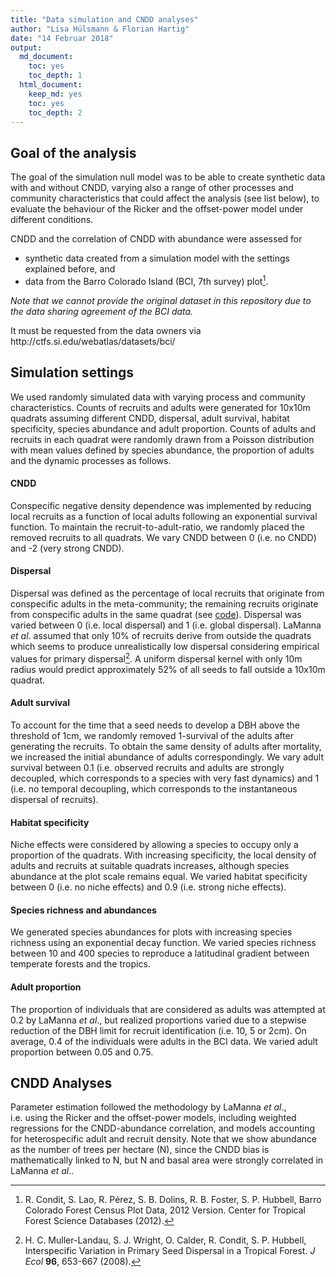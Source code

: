 ```yaml
---
title: "Data simulation and CNDD analyses"
author: "Lisa Hülsmann & Florian Hartig"
date: "14 Februar 2018"
output: 
  md_document:
    toc: yes
    toc_depth: 1
  html_document: 
    keep_md: yes
    toc: yes
    toc_depth: 2
---
```




## Goal of the analysis

The goal of the simulation null model was to be able to create synthetic data with and without CNDD, varying also a range of other processes and community characteristics that could affect the analysis (see list below), to evaluate the behaviour of the Ricker and the offset-power model under different conditions. 

CNDD and the correlation of CNDD with abundance were assessed for

*  synthetic data created from a simulation model with the settings explained before, and
*  data from the Barro Colorado Island (BCI, 7th survey) plot[^1].

*Note that we cannot provide the original dataset in this repository due to the data sharing agreement of the BCI data.* 

It must be requested from the data owners via http://ctfs.si.edu/webatlas/datasets/bci/


## Simulation settings
We used randomly simulated data with varying process and community characteristics. Counts of recruits and adults were generated for 10x10m quadrats assuming different CNDD, dispersal, adult survival, habitat specificity, species abundance and adult proportion. Counts of adults and recruits in each quadrat were randomly drawn from a Poisson distribution with mean values defined by species abundance, the proportion of adults and the dynamic processes as follows.

#### CNDD
Conspecific negative density dependence was implemented by reducing local recruits as a function of local adults following an exponential survival function. To maintain the recruit-to-adult-ratio, we randomly placed the removed recruits to all quadrats. We vary CNDD between 0 (i.e. no CNDD) and -2 (very strong CNDD).

#### Dispersal
Dispersal was defined as the percentage of local recruits that originate from conspecific adults in the meta-community; the remaining recruits originate from conspecific adults in the same quadrat (see [code](https://github.com/LisaHuelsmann/CommentTo-LaMannaEtAl-Science/blob/1a0e902c91dd0cc21f1fcbf144f8d6b686842cc0/code/functions_data_simulation.R#L24-L47)). Dispersal was varied between 0 (i.e. local dispersal) and 1 (i.e. global dispersal). LaManna *et al*. assumed that only 10% of recruits derive from outside the quadrats which seems to produce unrealistically low dispersal considering empirical values for primary dispersal[^2]. A uniform dispersal kernel with only 10m radius would predict approximately 52% of all seeds to fall outside a 10x10m quadrat.

#### Adult survival
To account for the time that a seed needs to develop a DBH above the threshold of 1cm, we randomly removed 1-survival of the adults after generating the recruits. To obtain the same density of adults after mortality, we increased the initial abundance of adults correspondingly. We vary adult survival between 0.1 (i.e. observed recruits and adults are strongly decoupled, which corresponds to a species with very fast dynamics) and 1 (i.e. no temporal decoupling, which corresponds to the instantaneous dispersal of recruits).

#### Habitat specificity
Niche effects were considered by allowing a species to occupy only a proportion of the quadrats. With increasing specificity, the local density of adults and recruits at suitable quadrats increases, although species abundance at the plot scale remains equal. We varied habitat specificity between 0 (i.e. no niche effects) and 0.9 (i.e. strong niche effects).

#### Species richness and abundances
We generated species abundances for plots with increasing species richness using an exponential decay function. We varied species richness between 10 and 400 species to reproduce a latitudinal gradient between temperate forests and the tropics.

#### Adult proportion
The proportion of individuals that are considered as adults was attempted at 0.2 by LaManna *et al*., but realized proportions varied due to a stepwise reduction of the DBH limit for recruit identification (i.e. 10, 5 or 2cm). On average, 0.4 of the individuals were adults in the BCI data. We varied adult proportion between 0.05 and 0.75.

## CNDD Analyses
Parameter estimation followed the methodology by LaManna *et al*., i.e. using the Ricker and the offset-power models, including weighted regressions for the CNDD-abundance correlation, and models accounting for heterospecific adult and recruit density. Note that we show abundance as the number of trees per hectare (N), since the CNDD bias is mathematically linked to N, but N and basal area were strongly correlated in LaManna *et al*..

[^1]: R. Condit, S. Lao, R. Pérez, S. B. Dolins, R. B. Foster, S. P. Hubbell, Barro Colorado Forest Census Plot Data, 2012 Version. Center for Tropical Forest Science Databases (2012).
[^2]: H. C. Muller-Landau, S. J. Wright, O. Calder, R. Condit, S. P. Hubbell, Interspecific Variation in Primary Seed Dispersal in a Tropical Forest. *J Ecol* **96**, 653-667 (2008).

